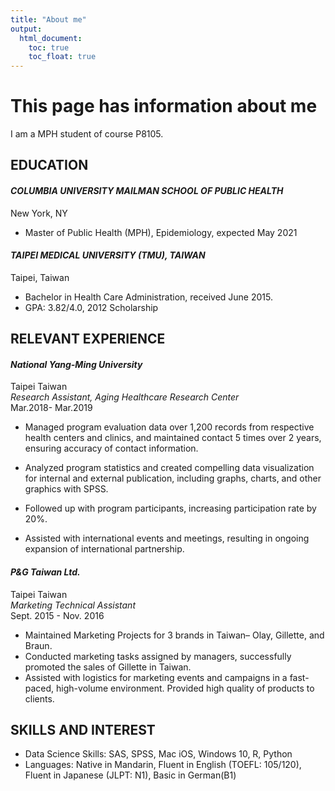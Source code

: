 ```yaml
---
title: "About me"
output: 
  html_document:
    toc: true
    toc_float: true
---
```


# This page has information about me

I am a MPH student of course P8105.

## EDUCATION
#### *COLUMBIA UNIVERSITY MAILMAN SCHOOL OF PUBLIC HEALTH*
New York, NY\

- Master of Public Health (MPH), Epidemiology, expected May 2021

#### *TAIPEI MEDICAL UNIVERSITY (TMU), TAIWAN*
Taipei, Taiwan\

- Bachelor in Health Care Administration, received June 2015. 
- GPA: 3.82/4.0, 2012 Scholarship

## RELEVANT EXPERIENCE
#### *National Yang-Ming University*          

Taipei Taiwan\
*Research Assistant, Aging Healthcare Research Center*\
Mar.2018- Mar.2019\

- Managed program evaluation data over 1,200 records from respective health centers and clinics, and maintained contact 5 times over 2 years, ensuring accuracy of contact information.

- Analyzed program statistics and created compelling data visualization for internal and external publication, including graphs, charts, and other graphics with SPSS. 

- Followed up with program participants, increasing participation rate by 20%.

- Assisted with international events and meetings, resulting in ongoing expansion of international partnership.


#### *P&G Taiwan Ltd.*  
Taipei Taiwan\
*Marketing Technical Assistant*\                              
Sept. 2015 - Nov. 2016\

- Maintained Marketing Projects for 3 brands in Taiwan-- Olay, Gillette, and Braun.
- Conducted marketing tasks assigned by managers, successfully promoted the sales of Gillette in Taiwan.
- Assisted with logistics for marketing events and campaigns in a fast-paced, high-volume environment. Provided high quality of products to clients.

## SKILLS AND INTEREST

- Data Science Skills: SAS, SPSS, Mac iOS, Windows 10, R, Python
- Languages: Native in Mandarin, Fluent in English (TOEFL: 105/120), Fluent in Japanese (JLPT: N1), Basic in German(B1)


